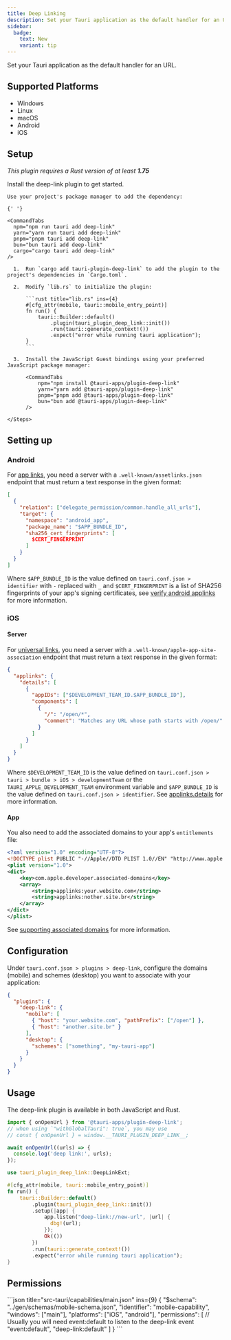 ```yaml
---
title: Deep Linking
description: Set your Tauri application as the default handler for an URL.
sidebar:
  badge:
    text: New
    variant: tip
---
```



<PluginLinks plugin="deep-link" />

Set your Tauri application as the default handler for an URL.

## Supported Platforms

- Windows
- Linux
- macOS
- Android
- iOS

## Setup

_This plugin requires a Rust version of at least **1.75**_

Install the deep-link plugin to get started.

<Tabs>
  <TabItem label="Automatic">

    Use your project's package manager to add the dependency:

    {' '}

    <CommandTabs
      npm="npm run tauri add deep-link"
      yarn="yarn run tauri add deep-link"
      pnpm="pnpm tauri add deep-link"
      bun="bun tauri add deep-link"
      cargo="cargo tauri add deep-link"
    />

  </TabItem>
  <TabItem label="Manual">
    <Steps>

      1.  Run `cargo add tauri-plugin-deep-link` to add the plugin to the project's dependencies in `Cargo.toml`.

      2.  Modify `lib.rs` to initialize the plugin:

          ```rust title="lib.rs" ins={4}
          #[cfg_attr(mobile, tauri::mobile_entry_point)]
          fn run() {
              tauri::Builder::default()
                  .plugin(tauri_plugin_deep_link::init())
                  .run(tauri::generate_context!())
                  .expect("error while running tauri application");
          }
          ```

      3.  Install the JavaScript Guest bindings using your preferred JavaScript package manager:

          <CommandTabs
              npm="npm install @tauri-apps/plugin-deep-link"
              yarn="yarn add @tauri-apps/plugin-deep-link"
              pnpm="pnpm add @tauri-apps/plugin-deep-link"
              bun="bun add @tauri-apps/plugin-deep-link"
          />

    </Steps>

  </TabItem>
</Tabs>

## Setting up

### Android

For [app links](https://developer.android.com/training/app-links#android-app-links), you need a server with a `.well-known/assetlinks.json` endpoint that must return a text response in the given format:

```json title=".well-known/assetlinks.json"
[
  {
    "relation": ["delegate_permission/common.handle_all_urls"],
    "target": {
      "namespace": "android_app",
      "package_name": "$APP_BUNDLE_ID",
      "sha256_cert_fingerprints": [
        $CERT_FINGERPRINT
      ]
    }
  }
]
```

Where `$APP_BUNDLE_ID` is the value defined on `tauri.conf.json > identifier` with `-` replaced with `_` and `$CERT_FINGERPRINT` is a list of SHA256 fingerprints of your app's signing certificates, see [verify android applinks](https://developer.android.com/training/app-links/verify-android-applinks#web-assoc) for more information.

### iOS

#### Server

For [universal links](https://developer.apple.com/documentation/xcode/allowing-apps-and-websites-to-link-to-your-content?language=objc), you need a server with a `.well-known/apple-app-site-association` endpoint that must return a text response in the given format:

```json title=".well-known/apple-app-site-association"
{
  "applinks": {
    "details": [
      {
        "appIDs": ["$DEVELOPMENT_TEAM_ID.$APP_BUNDLE_ID"],
        "components": [
          {
            "/": "/open/*",
            "comment": "Matches any URL whose path starts with /open/"
          }
        ]
      }
    ]
  }
}
```

Where `$DEVELOPMENT_TEAM_ID` is the value defined on `tauri.conf.json > tauri > bundle > iOS > developmentTeam` or the `TAURI_APPLE_DEVELOPMENT_TEAM` environment variable and `$APP_BUNDLE_ID` is the value defined on `tauri.conf.json > identifier`. See [applinks.details](https://developer.apple.com/documentation/bundleresources/applinks/details) for more information.

#### App

You also need to add the associated domains to your app's `entitlements` file:

```xml title="src-tauri/gen/apple/[App Name]_iOS/[App Name]_iOS.entitlements" ins={5-9}
<?xml version="1.0" encoding="UTF-8"?>
<!DOCTYPE plist PUBLIC "-//Apple//DTD PLIST 1.0//EN" "http://www.apple.com/DTDs/PropertyList-1.0.dtd">
<plist version="1.0">
<dict>
	<key>com.apple.developer.associated-domains</key>
	<array>
		<string>applinks:your.website.com</string>
		<string>applinks:nother.site.br</string>
	</array>
</dict>
</plist>
```

See [supporting associated domains](https://developer.apple.com/documentation/xcode/supporting-associated-domains?language=objc) for more information.

## Configuration

Under `tauri.conf.json > plugins > deep-link`, configure the domains (mobile) and schemes (desktop) you want to associate with your application:

```json title="tauri.conf.json"
{
  "plugins": {
    "deep-link": {
      "mobile": [
        { "host": "your.website.com", "pathPrefix": ["/open"] },
        { "host": "another.site.br" }
      ],
      "desktop": {
        "schemes": ["something", "my-tauri-app"]
      }
    }
  }
}
```

## Usage

The deep-link plugin is available in both JavaScript and Rust.

<Tabs>
  <TabItem label="JavaScript">

```javascript
import { onOpenUrl } from '@tauri-apps/plugin-deep-link';
// when using `"withGlobalTauri": true`, you may use
// const { onOpenUrl } = window.__TAURI_PLUGIN_DEEP_LINK__;

await onOpenUrl((urls) => {
  console.log('deep link:', urls);
});
```

  </TabItem>
  <TabItem label="Rust">

```rust title="src-tauri/src/lib.rs"
use tauri_plugin_deep_link::DeepLinkExt;

#[cfg_attr(mobile, tauri::mobile_entry_point)]
fn run() {
    tauri::Builder::default()
        .plugin(tauri_plugin_deep_link::init())
        .setup(|app| {
            app.listen("deep-link://new-url", |url| {
              dbg!(url);
            });
            Ok(())
        })
        .run(tauri::generate_context!())
        .expect("error while running tauri application");
}
```

  </TabItem>
</Tabs>

## Permissions

<PluginPermissions plugin="deep-link">
  <div slot="capability">
    ```json title="src-tauri/capabilities/main.json" ins={9}
    {
      "$schema": "../gen/schemas/mobile-schema.json",
      "identifier": "mobile-capability",
      "windows": ["main"],
      "platforms": ["iOS", "android"],
      "permissions": [
        // Usually you will need event:default to listen to the deep-link event
        "event:default",
        "deep-link:default"
      ]
    }
    ```
  </div>
</PluginPermissions>
